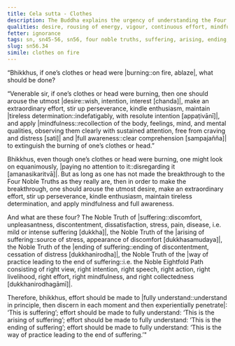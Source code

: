 ```yaml
---
title: Cela sutta - Clothes
description: The Buddha explains the urgency of understanding the Four Noble Truths to end suffering with a simile of extinguishing a fire on one’s clothes or head.
qualities: desire, rousing of energy, vigour, continuous effort, mindfulness, full awareness, suffering, ending
fetter: ignorance
tags: sn, sn45-56, sn56, four noble truths, suffering, arising, ending, cessation, way of practice, path, simile, clothes, fire
slug: sn56.34
simile: clothes on fire
---
```


“Bhikkhus, if one’s clothes or head were |burning::on fire, ablaze|, what should be done?

“Venerable sir, if one’s clothes or head were burning, then one should arouse the utmost |desire::wish, intention, interest [chanda]|, make an extraordinary effort, stir up perseverance, kindle enthusiasm, maintain |tireless determination::indefatigably, with resolute intention [appaṭivānī]|, and apply |mindfulness::recollection of the body, feelings, mind, and mental qualities, observing them clearly with sustained attention, free from craving and distress [sati]| and |full awareness::clear comprehension [sampajañña]| to extinguish the burning of one’s clothes or head.”

Bhikkhus, even though one’s clothes or head were burning, one might look on equanimously, |paying no attention to it::disregarding it [amanasikaritvā]|. But as long as one has not made the breakthrough to the Four Noble Truths as they really are, then in order to make the breakthrough, one should arouse the utmost desire, make an extraordinary effort, stir up perseverance, kindle enthusiasm, maintain tireless determination, and apply mindfulness and full awareness.

And what are these four? The Noble Truth of |suffering::discomfort, unpleasantness, discontentment, dissatisfaction, stress, pain, disease, i.e. mild or intense suffering [dukkha]|, the Noble Truth of the |arising of suffering::source of stress, appearance of discomfort [dukkhasamudaya]|, the Noble Truth of the |ending of suffering::ending of discontentment, cessation of distress [dukkhanirodha]|, the Noble Truth of the |way of practice leading to the end of suffering::i.e. the Noble Eightfold Path consisting of right view, right intention, right speech, right action, right livelihood, right effort, right mindfulness, and right collectedness [dukkhanirodhagāmī]|.

Therefore, bhikkhus, effort should be made to |fully understand::understand in principle, then discern in each moment and then experientially penetrate|: ‘This is suffering’;
effort should be made to fully understand: ‘This is the arising of suffering’;
effort should be made to fully understand: ‘This is the ending of suffering’;
effort should be made to fully understand: ‘This is the way of practice leading to the end of suffering.’"